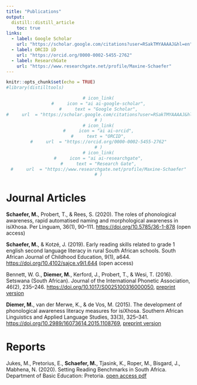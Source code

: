 ```yaml
---
title: "Publications"
output:
  distill::distill_article
    toc: true
links:
  - label: Google Scholar
    url: "https://scholar.google.com/citations?user=RSakTMYAAAAJ&hl=en"
  - label: ORCID iD
    url: "https://orcid.org/0000-0002-5455-2762"
  - label: ResearchGate
    url: "https://www.researchgate.net/profile/Maxine-Schaefer"
---
```


```r
knitr::opts_chunk$set(echo = TRUE)
#library(distilltools)
```

<center>
```r
# icon_link(
#     icon = "ai ai-google-scholar",
#     text = "Google Scholar",
#     url  = "https://scholar.google.com/citations?user=RSakTMYAAAAJ&hl=en"
# )
# icon_link(
#     icon = "ai ai-orcid",
#     text = "ORCID",
#     url  = "https://orcid.org/0000-0002-5455-2762"
# )
# icon_link(
#     icon = "ai ai-researchgate",
#     text = "Research Gate",
#     url  = "https://www.researchgate.net/profile/Maxine-Schaefer"
# )
```
</center>

# Journal Articles

**Schaefer, M.**, Probert, T., & Rees, S. (2020). The roles of phonological awareness, rapid automatised naming and morphological awareness in isiXhosa. Per Linguam, 36(1), 90–111. [https://doi.org/10.5785/36-1-878](https://doi.org/10.5785/36-1-878) (open access)

**Schaefer, M.**, & Kotzé, J. (2019). Early reading skills related to grade 1 english second language literacy in rural South African schools. South African Journal of Childhood Education, 9(1), a644. [https://doi.org/10.4102/sajce.v9i1.644](https://doi.org/10.4102/sajce.v9i1.644) (open access)

Bennett, W. G., **Diemer, M.**, Kerford, J., Probert, T., & Wesi, T. (2016). Setswana (South African). Journal of the International Phonetic Association, 46(2), 235–246. [https://doi.org/10.1017/S0025100316000050](https://doi.org/10.1017/S0025100316000050), [preprint version](https://sites.google.com/site/wmgbennett/papers)

**Diemer, M.**, van der Merwe, K., & de Vos, M. (2015). The development of phonological awareness literacy measures for isiXhosa. Southern African Linguistics and Applied Language Studies, 33(3), 325–341. [https://doi.org/10.2989/16073614.2015.1108769](https://doi.org/10.2989/16073614.2015.1108769), [preprint version](https://www.researchgate.net/publication/287797182_The_development_of_phonological_awareness_literacy_measures_for_isiXhosa)

# Reports

Jukes, M., Pretorius, E., **Schaefer, M.**, Tjasink, K., Roper, M., Bisgard, J., Mabhena, N. (2020). Setting Reading Benchmarks in South Africa. Department of Basic Education: Pretoria. [open access pdf](https://pdf.usaid.gov/pdf_docs/PA00X1NZ.pdf) 
